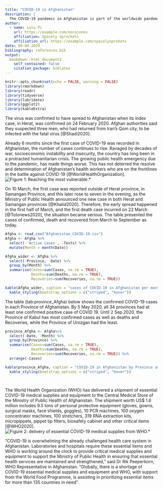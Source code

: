 ```yaml
---
title: "COVID-19 in Afghanistan"
description: |
  The COVID-19 pandemic in Afghanistan is part of the worldwide pandemic of coronavirus disease 2019 (COVID-19) caused by severe acute respiratory syndrome coronavirus 2 (SARS-CoV-2). 
author:
  - name: Lulu Pi 
    url: https://example.com/norajones
    affiliation: Spacely Sprockets
    affiliation_url: https://example.com/spacelysprokets
date: 09-04-2020
bibliography: references.bib
output:
  bookdown::html_document2
    self_contained: false
    citation_package: biblatex
---
```


```r
knitr::opts_chunk$set(echo = FALSE, warning = FALSE)
library(rmarkdown)
library(readr)
library(tidyverse)
library(lubridate)
library(ggplot2)
library(kableExtra)

```


The virus was confirmed to have spread to Afghanistan when its index case, in Herat, was confirmed on 24 February 2020. Afghan authorities said they suspected three men, who had returned from Iran's Qom city, to be infected with the fatal virus [@Shadi2020]. 

Already 6 months since the first case of COVID-19 was recorded in Afghanistan, the number of cases continues to rise. Ravaged by decades of war, socioeconomic instability and insecurity, the country has long been in a protracted humanitarian crisis. The growing public health emergency due to the pandemic, has made things worse. This has not deterred the resolve and determination of Afghanistan’s health workers who are on the frontlines in the battle against COVID-19 [@WorldHealthOrganization].
![Figure 1: Reaching the most vulnerable.*](image-1.jpg)

On 10 March, the first case was reported outside of Herat province, in Samangan Province, and this later rose to seven in the evening, as the Ministry of Public Health announced one new case in both Herat and Samangan provinces [@Khalid2020]. Therefore, the early spread happened in the first half of March, and the first death case incurred on 22 March [@Tolonews2020], the situation became serious. The table \ref{tab:Afgha_wider} presented the cases of confirmed, death and recovered from March to September as today. 

```r
Afgha <- read_csv("Afghanistan_COVID-19.csv")
Afgha <- Afgha %>%
  select(-'Active Cases', -Tests) %>%
  mutate(Month = month(Date)) 

Afgha_wider <- Afgha %>%
  select(-Province, -Date) %>%
  group_by(Month) %>%
  summarise(Cases=sum(Cases, na.rm = TRUE),
            Deaths=sum(Deaths, na.rm = TRUE),
            Recoveries=sum(Recoveries, na.rm = TRUE))

kable(Afgha_wider, caption = "cases of COVID-19 in Afghanistan per month") %>%
  kable_styling(bootstrap_options = c("striped", "hover"))

```

The table \ref(tab:province_Afgha) below shows the confirmed COVID-19 cases in each Province of Afghanistan. By 5 May 2020, all 34 provinces had at least one confirmed positive case of COVID 19. Until 2 Sep 2020, the Province of Kabul has most confirmed cases as well as deaths and Recoveries, while the Province of Urozgan had the least. 


```r
province_Afgha <- Afgha%>%
  select(-Date, -Month) %>%
  group_by(Province) %>%
  summarise(Cases=sum(Cases, na.rm = TRUE),
            Deaths=sum(Deaths, na.rm = TRUE),
            Recoveries=sum(Recoveries, na.rm = TRUE)) %>%
  arrange(-Cases)

kable(province_Afgha, caption = "COVID-19 in Afghanistan by Province as of 2 September 2020") %>%
  kable_styling(bootstrap_options = c("striped", "hover"))
  
  
```

The World Health Organization (WHO) has delivered a shipment of essential COVID-19 medical supplies and equipment to the Central Medical Store of the Ministry of Public Health of Afghanistan. The shipment worth US$ 1.6 million includes 9.5 tons of personal protective equipment (gloves, gowns, surgical masks, face shields, goggles), 10 PCR machines, 100 oxygen concentrator machines, 100 stretchers, 319 RNA extraction kits, micropippets, pippet tip filters, biosafety cabinet and other critical items [@WHO2020].
![Figure 2: delivery of essential COVID-19 medical supplies from WHO.*](covid-supplies-afghanistan.jpg)

“COVID-19 is overwhelming the already challenged health care system in Afghanistan. Laboratories and hospitals require these essential items and WHO is working around the clock to provide critical medical supplies and equipment to support the Ministry of Public Health in ensuring that essential health services are maintained and strengthened,” said Dr Rik Peeperkorn, WHO Representative in Afghanistan. "Globally, there is a shortage of COVID-19 essential medical supplies and equipment and WHO, with support from the World Food Programme, is assisting in prioritizing essential items for more than 135 countries in need".  

